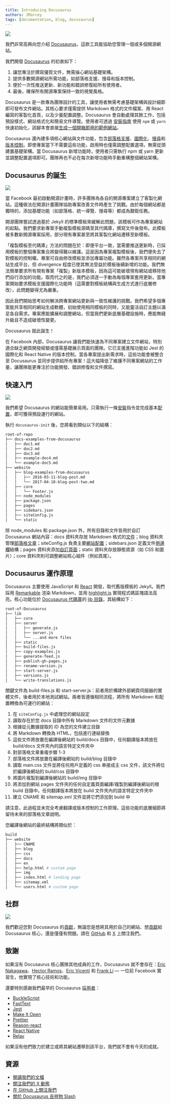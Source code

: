 ```yaml
---
title: Introducing Docusaurus
authors: JMarcey
tags: [documentation, blog, docusaurus]
---
```


![](/img/slash-introducing.svg)

我們非常高興向您介紹 [Docusaurus](https://github.com/facebook/docusaurus)，這款工具能協助您管理一個或多個開源網站。

我們開發 [Docusaurus](https://docusaurus.io) 的初衷如下：

1. 讓您專注於撰寫優質文件，無需操心網站基礎架構。
1. 提供多數開源網站所需功能，如部落格支援、搜尋和版本控制。
1. 便於一次性推送更新、新功能和錯誤修復給所有使用者。
1. 最後，確保所有開源專案保持一致的視覺風格。

<!--truncate-->

Docusaurus 是一款專為團隊設計的工具，讓使用者無需考慮基礎架構與設計細節即可發布文件網站。其核心要求僅需提供 Markdown 格式的文件檔案、用 React 編寫的客製化首頁，以及少量配置調整。Docusaurus 會自動處理其餘工作，包括預設樣式、網站格式化和簡易文件導覽。使用者可透過 [安裝指南](https://v1.docusaurus.io/docs/en/installation.html) 使用 `npm` 或 `yarn` 快速初始化，該腳本會直接[生成一個開箱即用的範例網站](https://v1.docusaurus.io/docs/en/site-preparation.html)。

Docusaurus 還內建多項核心網站與文件功能，包含[部落格支援](https://v1.docusaurus.io/docs/en/blog.html)、[國際化](https://v1.docusaurus.io/docs/en/translation.html)、[搜尋](https://v1.docusaurus.io/docs/en/search.html)和[版本控制](https://v1.docusaurus.io/docs/en/versioning.html)。即使專案當下不需要這些功能，啟用時也僅需調整配置選項，無需從頭建置基礎架構。當 Docusaurus 新增功能時，使用者只需執行 npm 或 yarn 更新並調整配置選項即可。團隊再也不必在每次新增功能時手動重構整個網站架構。

## Docusaurus 的誕生

![](/img/slash-birth.png)

當 Facebook 最初啟動開源計畫時，許多團隊為各自的開源專案建立了客製化網站。這種做法在開源計畫團隊協助專案改善文件時產生了挑戰。由於每個網站都是獨特的，添加基礎功能（如部落格、統一導覽、搜尋等）都成為艱鉅任務。

開源團隊嘗試透過基於 Jekyll 的標準模板來緩解此問題，該模板可作為專案網站的起點。我們要求新專案手動複製模板源碼至其代碼庫，撰寫文件後發布。此模板被多數新開源專案採用，部分現有專案甚至將其客製化網站遷移至新模板。

「複製模板至代碼庫」方法的問題在於：即便平台一致，當需要推送更新時，已採用模板的整個專案集合將變得難以維護。這是因為專案複製模板後，我們便失去了對模板的控制權。專案可自由修改模板並添加專屬功能。雖然各專案共享相同的網站生成平台，但 divergence 程度已使其無法受益於模板後續新增的功能。我們無法簡單要求所有現有專案「複製」新版本模板，因為這可能破壞現有網站或移除他們自行添加的功能。取而代之的是，我們必須逐一手動為每個專案套用更新。當專案開始要求模板支援國際化功能時（這需要對模板結構與生成方式進行底層修改），此問題變得尤為嚴重。

因此我們開始思考如何解決跨專案網站更新與一致性維護的挑戰。我們希望多個專案能共享相同的網站生成軟體，初始使用相同模板的同時，又能靈活自訂主題以滿足各自需求。專案應能擴展和調整網站，但當我們更新底層基礎設施時，應能無縫升級且不造成破壞性變更。

Docusaurus 就此誕生！

在 Facebook 內部，Docusaurus 讓我們能快速為不同專案建立文件網站，特別適合缺乏網頁開發經驗或僅需基礎展示頁面的團隊。它已支援進階功能如 Jest 的國際化和 React Native 的版本控制。當各專案提出新需求時，這些功能會被整合至 Docusaurus 並同步提供給所有專案！這大幅降低了維護不同專案網站的工作量，讓團隊能更專注於功能開發、錯誤修復和文件撰寫。

## 快速入門

![](/img/slash-up-and-running.png)

我們希望 Docusaurus 的網站能簡單易用。只需執行一條[安裝](https://v1.docusaurus.io/docs/en/installation.html)指令並完成基本[配置](https://v1.docusaurus.io/docs/en/site-preparation.html)，即可獲得預設運行的網站。

執行 `docusaurus-init` 後，您將看到類似以下的結構：

```bash
root-of-repo
├── docs-examples-from-docusaurus
│   ├── doc1.md
│   ├── doc2.md
│   ├── doc3.md
│   ├── example-doc4.md
│   └── example-doc5.md
├── website
│   ├── blog-examples-from-docusaurus
│   │   ├── 2016-03-11-blog-post.md
│   │   └── 2017-04-10-blog-post-two.md
│   ├── core
│   │   └── Footer.js
│   ├── node_modules
│   ├── package.json
│   ├── pages
│   ├── sidebars.json
│   ├── siteConfig.js
│   └── static
```

除 node_modules 和 package.json 外，所有目錄和文件皆用於自訂 Docusaurus 網站內容：docs 資料夾存放 Markdown 格式的[文件](https://v1.docusaurus.io/docs/en/blog.html)；blog 資料夾管理[部落格文章](https://v1.docusaurus.io/docs/en/blog.html)；siteConfig.js 負責主要[網站配置](https://v1.docusaurus.io/docs/en/site-config.html)；sidebars.json 定義文件[側邊欄](https://v1.docusaurus.io/docs/en/navigation.html)結構；pages 資料夾添加[自訂頁面](https://v1.docusaurus.io/docs/en/custom-pages.html)；static 資料夾存放靜態資源（如 CSS 和圖片）；core 資料夾則可調整網站核心組件（例如頁尾）。

## Docusaurus 運作原理

Docusaurus 主要使用 JavaScript 和 [React](https://facebook.github.io/react) 開發，取代舊版模板的 Jekyll。我們採用 [Remarkable](https://github.com/jonschlinkert/remarkable) 渲染 Markdown，並用 [highlight.js](https://highlightjs.org/) 實現程式碼區塊語法高亮。核心功能位於 [Docusaurus 代碼庫](https://github.com/facebook/docusaurus/)的 [lib 目錄](https://github.com/facebookexperimental/Docusaurus/tree/master/lib)，其結構如下：

```bash
root-of-Docusaurus
├── lib
│   ├── core
│   ├── server
│   │   ├── generate.js
│   │   ├── server.js
│   │   └── ...and more files
│   ├── static
│   ├── build-files.js
│   ├── copy-examples.js
│   ├── generate-feed.js
│   ├── publish-gh-pages.js
│   ├── rename-version.js
│   ├── start-server.js
│   ├── versions.js
│   └── write-translations.js
```

關鍵文件為 build-files.js 和 start-server.js：前者用於構建外部網頁伺服器的實體文件，後者用於本地測試網站。兩者皆遵循相同流程，將所有 Markdown 和配置轉換為可運行的網站：

1. 在 `siteConfig.js` 中處理您的網站設定
1. 讀取存在於您 docs 目錄中所有 Markdown 文件的文件元數據
1. 根據從元數據提取的 ID 為您的文件建立目錄
1. 將 Markdown 轉換為 HTML，包括進行連結替換
1. 這些文件將放置在編譯後網站的 build/docs 目錄中，任何翻譯版本將放在 build/docs 文件夾內的語言特定文件夾中
1. 對部落格文章重複步驟 1-3
1. 部落格文件將放置在編譯後網站的 build/blog 目錄中
1. 讀取 main.css 文件並將任何用戶定義的 css 串接成主 css 文件，該文件將位於編譯後網站的 build/css 目錄中
1. 將圖片複製到編譯後網站的 build/img 目錄中
1. 將添加到網站 pages 文件夾的任何自定義頁面編譯/複製到編譯後網站的根 build 目錄中。任何翻譯版本將放在 build 文件夾內的語言特定文件夾中
1. 建立 CNAME 和 sitemap.xml 文件並將它們添加到 build 中

請注意，此過程並未完全考慮翻譯或版本控制的工作原理。這些功能的底層細節將留待未來的部落格文章說明。

您編譯後網站的最終結構將類似於：

```bash
build
├── website
│   ├── CNAME
│   ├── blog
│   ├── css
│   ├── docs
│   ├── en
│   ├── help.html # custom page
│   ├── img
│   ├── index.html # landing page
│   ├── sitemap.xml
│   └── users.html # custom page
```

## 社群

![](/img/docusaurus.svg)

我們歡迎您對 Docusaurus 的[貢獻](https://github.com/facebook/docusaurus/blob/master/CONTRIBUTING.md)，無論您是想將其用於自己的網站、想[貢獻](https://github.com/facebook/docusaurus/blob/master/CONTRIBUTING.md)給 Docusaurus 核心，還是僅僅有問題。請在 [GitHub](https://github.com/facebook/docusaurus) 和 [X](https://x.com/docusaurus) 上關注我們。

## 致謝

如果沒有 Docusaurus 核心團隊其他成員的工作，Docusaurus 就不會存在：[Eric Nakagawa](http://x.com/ericnakagawa)、[Hector Ramos](https://x.com/hectorramos)、[Eric Vicenti](https://x.com/EricVicenti) 和 [Frank Li](https://github.com/deltice) — 一位前 Facebook 實習生，他實現了核心技術和功能。

還要特別感謝我們最早的 Docusaurus [採用者](https://v1.docusaurus.io/en/users.html)：

- [BuckleScript](https://bucklescript.github.io/)
- [FastText](https://fasttext.cc)
- [Jest](https://jestjs.io)
- [Make It Open](http://makeitopen.com)
- [Prettier](https://prettier.io/)
- [Reason-react](https://reasonml.github.io/reason-react/)
- [React Native](https://facebook.github.io/react-native/)
- [Relay](https://facebook.github.io/relay/)

如果沒有他們致力於建立或將其網站遷移到該平台，我們就不會有今天的成就。

## 資源

- [閱讀我們的文檔](https://v1.docusaurus.io)
- [關注我們的 X 動態](https://x.com/docusaurus)
- [在 GitHub 上關注我們](https://github.com/facebook/docusaurus)
- [關於 Docusaurus 吉祥物 Slash](https://v1.docusaurus.io/about-slash.html)
